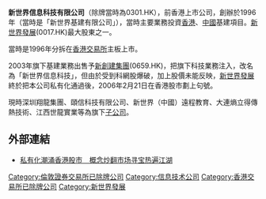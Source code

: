 {{Unreferenced |time=2010-02-24T05:26:27+00:00 }}
'''新世界信息科技有限公司'''（除牌當時為0301.HK），前香港上市公司，創辦於1996年（當時是「新世界基建有限公司」），當時主要業務投資[[香港|香港]]、[[中國|中國]]基建項目。[[新世界發展|新世界發展]](0017.HK)最大股東之一。

當時是1996年分拆在[[香港交易所|香港交易所]]主板上市。

2003年旗下基建業務出售予[[新創建集團|新創建集團]](0659.HK)，把旗下科技業務注入，改名為「新世界信息科技」，但由於受到科網股爆破，加上股價未能反映，[[新世界發展|新世界發展]]終於把本公司私有化通過後，2006年2月21日在香港股市劃上句號。

現時深圳翔龍集團、頤信科技有限公司、新世界（中國）遠程教育、大連熵立得傳熱技術、江西世龍實業等為旗下[[子公司|子公司]]。

==外部連結==
*[https://web.archive.org/web/20070819161310/http://hkstock.cnfol.com/051113/132,1360,1536377,00.shtml 私有化潮涌香港股市　概念炒翻市场寻宝热遍江湖]

{{新世界發展}}

{{hk-company-stub}}

[[Category:倫敦證券交易所已除牌公司|Category:倫敦證券交易所已除牌公司]]
[[Category:信息技术公司|Category:信息技术公司]]
[[Category:香港交易所已除牌公司|Category:香港交易所已除牌公司]]
[[Category:新世界發展|Category:新世界發展]]